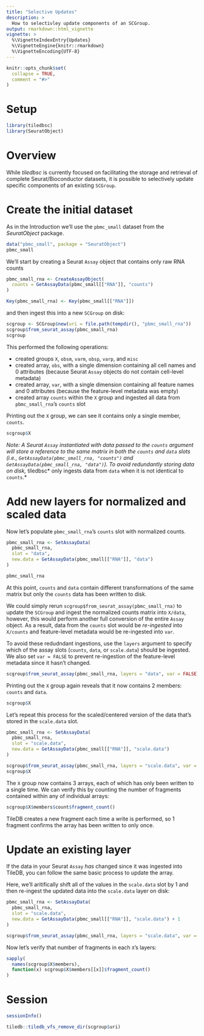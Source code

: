 ```yaml
---
title: "Selective Updates"
description: >
  How to selectivley update components of an SCGroup.
output: rmarkdown::html_vignette
vignette: >
  %\VignetteIndexEntry{Updates}
  %\VignetteEngine{knitr::rmarkdown}
  %\VignetteEncoding{UTF-8}
---
```


```r
knitr::opts_chunk$set(
  collapse = TRUE,
  comment = "#>"
)
```

# Setup

```r
library(tiledbsc)
library(SeuratObject)
```

# Overview

While *tiledbsc* is currently focused on facilitating the storage and retrieval of complete Seurat/Bioconductor datasets, it is possible to selectively update specific components of an existing `SCGroup`.

# Create the initial dataset

As in the Introduction we'll use the `pbmc_small` dataset from the *SeuratObject* package.

```r
data("pbmc_small", package = "SeuratObject")
pbmc_small
```


We'll start by creating a Seurat `Assay` object that contains only raw RNA counts

```r
pbmc_small_rna <- CreateAssayObject(
  counts = GetAssayData(pbmc_small[["RNA"]], "counts")
)

Key(pbmc_small_rna) <- Key(pbmc_small[["RNA"]])
```

and then ingest this into a new `SCGroup` on disk:

```r
scgroup <- SCGroup$new(uri = file.path(tempdir(), "pbmc_small_rna"))
scgroup$from_seurat_assay(pbmc_small_rna)
scgroup
```

This performed the following operations:

- created groups `X`, `obsm`, `varm`, `obsp`, `varp`, and `misc`
- created array, `obs`, with a single dimension containing all cell names and 0 attributes (because Seurat `Assay` objects do not contain cell-level metadata)
- created array, `var`, with a single dimension containing all feature names and 0 attributes (because the feature-level metadata was empty)
- created array `counts` within the `X` group and ingested all data from `pbmc_small_rna`'s `counts` slot

Printing out the `X` group, we can see it contains only a single member, `counts`.

```r
scgroup$X
```

*Note: A Seurat `Assay` instantiated with data passed to the `counts` argument will store a reference to the same matrix in both the `counts` and `data` slots (i.e., `GetAssayData(pbmc_small_rna, "counts")` and `GetAssayData(pbmc_small_rna, "data")`). To avoid redundantly storing data on disk, *tiledbsc* only ingests data from `data` when it is not identical to `counts`.*

# Add new layers for normalized and scaled data

Now let's populate `pbmc_small_rna`'s `counts` slot with normalized counts.

```r
pbmc_small_rna <- SetAssayData(
  pbmc_small_rna,
  slot = "data",
  new.data = GetAssayData(pbmc_small[["RNA"]], "data")
)

pbmc_small_rna
```

At this point, `counts` and `data` contain different transformations of the same matrix but only the `counts` data has been written to disk.

We could simply rerun `scgroup$from_seurat_assay(pbmc_small_rna)` to update the `SCGroup` and ingest the normalized counts matrix into `X/data`, however, this
would perform another full conversion of the entire `Assay` object. As a result, data from the `counts` slot would be *re-ingested* into `X/counts` and feature-level metadata would be re-ingested into `var`.

To avoid these redudndant ingestions, use the `layers` argument to specify which of the assay slots (`counts`, `data`, or `scale.data`) should be ingested. We also set `var = FALSE` to prevent re-ingestion of the feature-level metadata since it hasn't changed.

```r
scgroup$from_seurat_assay(pbmc_small_rna, layers = "data", var = FALSE)
```

Printing out the `X` group again reveals that it now contains 2 members: `counts` and `data`.

```r
scgroup$X
```

Let's repeat this process for the scaled/centered version of the data that's stored in the `scale.data` slot.

```r
pbmc_small_rna <- SetAssayData(
  pbmc_small_rna,
  slot = "scale.data",
  new.data = GetAssayData(pbmc_small[["RNA"]], "scale.data")
)

scgroup$from_seurat_assay(pbmc_small_rna, layers = "scale.data", var = FALSE)
scgroup$X
```

The `X` group now contains 3 arrays, each of which has only been written to a single time. We can verify this by counting the number of fragments contained within any of individual arrays:

```r
scgroup$X$members$count$fragment_count()
```

TileDB creates a new fragment each time a write is performed, so 1 fragment confirms the array has been written to only once.

# Update an existing layer

If the data in your Seurat `Assay` _has_ changed since it was ingested into TileDB, you can follow the same basic process to update the array.

Here, we'll aritifically shift all of the values in the `scale.data` slot by 1 and then re-ingest the updated data into the `scale.data` layer on disk:

```r
pbmc_small_rna <- SetAssayData(
  pbmc_small_rna,
  slot = "scale.data",
  new.data = GetAssayData(pbmc_small[["RNA"]], "scale.data") + 1
)

scgroup$from_seurat_assay(pbmc_small_rna, layers = "scale.data", var = FALSE)
```

Now let's verify that number of fragments in each `X`'s layers:

```r
sapply(
  names(scgroup$X$members),
  function(x) scgroup$X$members[[x]]$fragment_count()
)
```


# Session

```r
sessionInfo()
```

```r
tiledb::tiledb_vfs_remove_dir(scgroup$uri)
```
